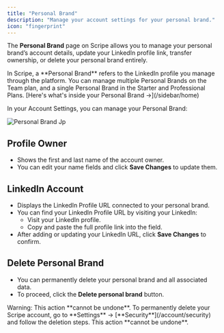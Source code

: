 ```yaml
---
title: "Personal Brand"
description: "Manage your account settings for your personal brand."
icon: "fingerprint"
---
```


The **Personal Brand** page on Scripe allows you to manage your personal brand’s account details, update your LinkedIn profile link, transfer ownership, or delete your personal brand entirely.

<Info>
  In Scripe, a **Personal Brand** refers to the LinkedIn profile you manage through the platform. You can manage multiple Personal Brands on the Team plan, and a single Personal Brand in the Starter and Professional Plans.
</Info>

<Note>
  [Here's what's inside your Personal Brand →](/sidebar/home)
</Note>

In your Account Settings, you can manage your Personal Brand:

![Personal Brand Jp](/images/3.jpg)

## Profile Owner

- Shows the first and last name of the account owner.
- You can edit your name fields and click **Save Changes** to update them.

## LinkedIn Account

- Displays the LinkedIn Profile URL connected to your personal brand.
- You can find your LinkedIn Profile URL by visiting your LinkedIn:
  - Visit your LinkedIn profile.
  - Copy and paste the full profile link into the field.
- After adding or updating your LinkedIn URL, click **Save Changes** to confirm.

## Delete Personal Brand

- You can permanently delete your personal brand and all associated data.
- To proceed, click the **Delete personal brand** button.

<Warning>
  Warning: This action **cannot be undone**.
</Warning>

<Info>
  To permanently delete your Scripe account, go to **Settings** → [**Security**](/account/security) and follow the deletion steps. This action **cannot be undone**.
</Info>